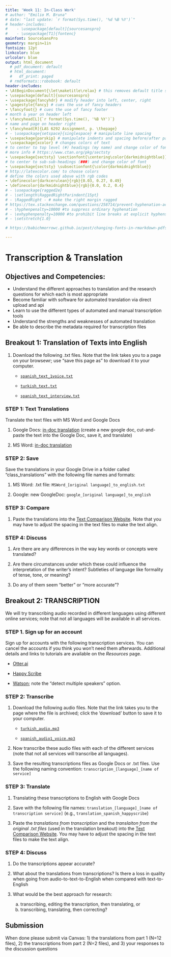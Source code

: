 ```yaml
---
title: 'Week 11: In-Class Work'
# author: "Emilio M. Bruna"
# date: "last update: `r format(Sys.time(), '%d %B %Y')`"
# header-includes:
#    - \usepackage[default]{sourcesanspro}
#    - \usepackage[T1]{fontenc}
mainfont: SourceSansPro
geometry: margin=1in
fontsize: 12pt
linkcolor: blue
urlcolor: blue
output: html_document
  # pdf_document: default
  # html_document:
  #   df_print: paged
  # rmdformats::robobook: default
header-includes:
- \AtBeginDocument{\let\maketitle\relax} # this removes default title section
- \usepackage[default]{sourcesanspro}
- \usepackage{fancyhdr} # modify header into left, center, right
- \pagestyle{fancy} # cues the use of fancy headers
- \fancyfoot{} # cues the use of fancy footer
# month & year on header left
- \fancyhead[L]{`r format(Sys.time(), '%B %Y')`} 
# name and page on header right
- \fancyhead[R]{LAS 6292 Assignment, p. \thepage} 
# - \usepackage{setspace}{singlespace} # manipulate line spacing 
- \usepackage{parskip} # manipulate indents and spacing before/after paragraphs 
- \usepackage{xcolor} # changes colors of text
# to center to top level (#) headings (my name) and change color of font
# more info # https://www.ctan.org/pkg/sectsty
- \usepackage{sectsty} \sectionfont{\centering\color{darkmidnightblue}}
# to center to sub-sub-headings (###) and change color of font
- \usepackage{sectsty} \subsectionfont{\color{darkmidnightblue}}
# http://latexcolor.com/ to choose colors
# define the colors used above with rgb codes
- \definecolor{darkcerulean}{rgb}{0.03, 0.27, 0.49}
- \definecolor{darkmidnightblue}{rgb}{0.0, 0.2, 0.4}
# - \usepackage{ragged2e}
# - \setlength\RaggedRightParindent{15pt}
# - \RaggedRight - # make the right margin ragged
# https://tex.stackexchange.com/questions/258714/prevent-hyphenation-across-lines-enforce-right-margin
# - \hyphenpenalty=10000 #to suppress ordinary hyphenation
# - \exhyphenpenalty=10000 #to prohibit line breaks at explicit hyphens.
# - \setstretch{1.0}

# https://babichmorrowc.github.io/post/changing-fonts-in-rmarkdown-pdfs/

---
```

<!-- Note: to rendr as pdf delete the \newline -->
<!-- # **LAS 6292 WEEK 2 ASSIGNMENT: Data Storage and Backup**  -->
# Transcription & Translation

## Objectives and Competencies:   

  * Understand the different approaches to translation and the research questions for which each is most appropriate
  * Become familiar with software for automated translation via direct upload and api
  * Learn to use the different types of automated and manual transcription tools
  * Understand the strengths and weaknesses of automated translation 
  * Be able to describe the metadata required for transcription files
  
## **Breakout 1:** Translation of Texts into English

1. Download the following .txt files. Note that the link takes you to a page on your browsewr; use "save this page as" to download it to your computer. 

    * [`spanish_text_1voice.txt`](https://raw.githubusercontent.com/BrunaLab/LAS6292_DataManagement/master/content/course-materials/class-sessions/11-transcription-translation/translation_text/spanish_text_1voice.txt)

    * [`turkish_text.txt`](https://raw.githubusercontent.com/BrunaLab/LAS6292_DataManagement/master/content/course-materials/class-sessions/11-transcription-translation/translation_text/turkish_text.txt)

    * [`spanish_text_interview.txt`](https://raw.githubusercontent.com/BrunaLab/LAS6292_DataManagement/master/content/course-materials/class-sessions/11-transcription-translation/translation_text/spanish_text_interview.txt)

<!-- [`spanish_text_interview.txt`] -->

### STEP 1: Text Translations

Translate the text files with MS Word and Google Docs  

1. Google Docs: [in-doc translation](https://support.google.com/docs/answer/187189?co=GENIE.Platform%3DDesktop&hl=en) (create a new google doc, cut-and-paste the text into the Google Doc, save it, and translate)

2. MS Word: [in-doc translation](https://support.microsoft.com/en-us/topic/translate-text-into-a-different-language-287380e4-a56c-48a1-9977-f2dca89ce93f) 


### STEP 2: Save

Save the translations in your Google Drive in a folder called "class_translations" with the following file names and formats:

1. MS Word: .txt file: `MSWord_[original language]_to_english.txt`  

1. Google: new GoogleDoc: `google_[original language]_to_english`

### STEP 3: Compare

1. Paste the translations into the [Text Comparison Website](https://www.diffchecker.com/diff). Note that you may have to adjust the spacing in the text files to make the text align.  

### STEP 4: Discuss  

1. Are there are any differences in the way key words or concepts were translated? 

2. Are there circumstances under which these could influence the interpretation of the writer's intent? Subtleties of language like formality of tense, tone, or meaning?

3. Do any of them seem "better" or "more accurate"? 


## **Breakout 2:** TRANSCRIPTION 

We will try transcribing audio recorded in different languages using different online services; note that not all languages will be available in all services. 

### STEP 1. Sign up for an account 

Sign up for accounts with the following transcription services. You can cancel the accounts if you think you won't need them afterwards. Additional details and links to tutorials are available on the _Resources_ page.

  * [Otter.ai](https://otter.ai/login)
    
  * [Happy Scribe](https://www.happyscribe.com/)
    
  * [Watson](https://speech-to-text-demo.ng.bluemix.net/); note the "detect multiple speakers" option. 
    
### STEP 2: Transcribe 

1. Download the following audio files. Note that the link takes you to the page where the file is archived; click the 'download' button to save it to your computer.

    * [`turkish_audio.mp3`](https://github.com/BrunaLab/LAS6292_DataManagement/blob/37ebab30eb5744a2a501572cd3b7fc2772009a34/content/course-materials/class-sessions/11-transcription-translation/translation_audio/turkish_audio.mp3)  

    * [`spanish_audio1_voice.mp3`](https://github.com/BrunaLab/LAS6292_DataManagement/blob/master/content/course-materials/class-sessions/11-transcription-translation/translation_audio/spanish_audio_1voice.mp3)  

<!-- 1. `portuguese_audio.mp3`  -->

<!-- indonesian_audio.mp3 -->
<!-- mandarin1_audio.mp3 -->
<!-- mandarin2_audio.mp3 -->
<!-- english_audio.mp3   -->


2. Now transcribe these audio files with each of the different services (note that not all services will transcribe all languages). 

3. Save the resulting transcriptions files as Google Docs or .txt files. Use the following naming convention: `transcription_[language]_[name of service]`  


### STEP 3: Translate

1. Translating these transcriptions to English with Google Docs 

2. Save with the following file names: `translation_[language]_[name of transcription service]` (e.g., `translation_spanish_happyscribe`)  

3. Paste the *translations from transcription* and the *translaiton from the original .txt files* (used in the translation breakout) into the [Text Comparison Website](https://www.diffchecker.com/diff). You may have to adjust the spacing in the text files to make the text align. 

### STEP 4: Discuss

1. Do the transcriptions appear accurate? 

2. What about the translations from transcriptions? Is there a loss in quality when going from audio-to-text-to-English when compared with text-to-English

3. What would be the best approach for research: 

    a. transcribing, editing the transcription, then translating, or 
    b. transcribing, translating, then correcting? 
    
    
    
## Submission

When done please submit via Canvas: 
1) the translations from part 1 (N=12 files),
2) the transcriptions from part 2 (N=2 files), and
3) your responses to the discussion questions

